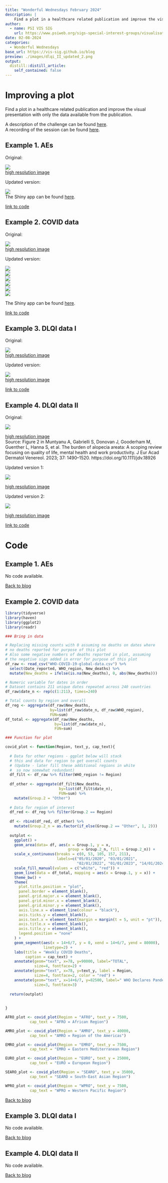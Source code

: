 ```yaml
---
title: "Wonderful Wednesdays February 2024"
description: |
    Find a plot in a healthcare related publication and improve the visual presentation with only the data available from the publication.
author:
  - name: PSI VIS SIG
    url: https://www.psiweb.org/sigs-special-interest-groups/visualisation
date: 02-08-2024
categories:
  - Wonderful Wednesdays
base_url: https://vis-sig.github.io/blog
preview: ./images/dlqi_II_updated_2.png
output:
  distill::distill_article:
    self_contained: false
---
```



# Improving a plot
Find a plot in a healthcare related publication and improve the visual presentation with only the data available from the publication.

A description of the challenge can be found [here](https://github.com/VIS-SIG/Wonderful-Wednesdays/tree/master/data/2024/2024-01-10).  
A recording of the session can be found [here](https://psiweb.org/vod/item/psi-vissig-wonderful-wednesday-47-improving-a-plot).

<a id="example1"></a>

## Example 1. AEs

Original:

![](./images/tendril_plot - Agustin Calatroni.png)  
[high resolution image](./images/tendril_plot - Agustin Calatroni.png)  

Updated version:

![](./images/tendril_plot - Agustin Calatroni.png)  
The Shiny app can be found [here](https://steve-mallett.shinyapps.io/TendrilPlot/).

[link to code](#example1 code)


<a id="example2"></a>

## Example 2. COVID data

Original:

![](./images/covid.png)  
[high resolution image](./images/covid.png)  

Updated version:

![](./images/SEARO.png)  
![](./images/WPRO.png)  
![](./images/AFRO.png)  
![](./images/AMRO.png)  
![](./images/EURO.png)  
![](./images/EMRO.png)  

The Shiny app can be found [here](https://steve-mallett.shinyapps.io/WWFeb24/).

<a id="example3"></a>

[link to code](#example2 code)


## Example 3. DLQI data I

Original:

![](./images/dlqi_I.png)  
[high resolution image](./images/dlqi_I.png)  

Updated version:

![](./images/dlqi_I_updated.png)  
[high resolution image](./images/dlqi_I_updated.png)  

[link to code](#example3 code)


<a id="example4"></a>

## Example 4. DLQI data II

Original:

![](./images/dlqi_II.png)  

[high resolution image](./images/dlqi_II.png)  
Source: Figure 2 in Muntyanu A, Gabrielli S, Donovan J, Gooderham M, Guenther L, Hanna S, et al. The burden of alopecia areata: A scoping review focusing on quality of life, mental health and work productivity. J Eur Acad Dermatol Venereol. 2023; 37: 1490–1520. https://doi.org/10.1111/jdv.18926

Updated version 1:

![](./images/dlqi_II_updated_1.png)  

[high resolution image](./images/dlqi_II_updated_1.png)  

Updated version 2:

![](./images/dlqi_II_updated_2.png)  

[high resolution image](./images/dlqi_II_updated_2.png)  

<a id="example5"></a>

[link to code](#example4 code)


# Code


<a id="example1 code"></a>

## Example 1. AEs

No code available.

[Back to blog](#example1)

<a id="example2 code"></a>


## Example 2. COVID data

```r
library(tidyverse)
library(haven)
library(ggplot2)
library(readr)

### Bring in data

# Replacing missing counts with 0 assuming no deaths on dates where
# no deaths reported for purpose of this plot
# Also some negative numbers of deaths reported in plot, assuming
# the negative sign added in error for purpose of this plot
df_raw <- read_csv("WHO-COVID-19-global-data.csv") %>%
  select(Date_reported, WHO_region, New_deaths) %>%
  mutate(New_deaths = ifelse(is.na(New_deaths), 0, abs(New_deaths)))

# Numeric variable for dates in order
# Dataset contains 211 unique dates repeated across 240 countries
df_raw$date_n <- rep(c(1:211), times=240)

# Total counts by region and overall
df_reg <- aggregate(df_raw$New_deaths,
                    by=list(df_raw$date_n, df_raw$WHO_region),
                    FUN=sum)
df_total <- aggregate(df_raw$New_deaths,
                      by=list(df_raw$date_n),
                      FUN=sum) 

### Function for plot

covid_plot <- function(Region, text_y, cap_text){
  
  # Data for other regions - ggplot below will stack 
  # this and data for region to get overall counts
  # (Update - later fill these additional regions in white
  #  so now somewhat redundant)
  df_filt <- df_raw %>% filter(WHO_region != Region)
  
  df_other <- aggregate(df_filt$New_deaths,
                        by=list(df_filt$date_n),
                        FUN=sum) %>%
    mutate(Group.2 = "Other")
  
  # Data for region of interest
  df_red <- df_reg %>% filter(Group.2 == Region)
  
  df <- rbind(df_red, df_other) %>%
    mutate(Group.2_n = as.factor(if_else(Group.2 == "Other", 1, 2)))
  
  outplot <- 
    ggplot() +
    geom_area(data= df, aes(x = Group.1, y = x, 
                            group = Group.2_n, fill = Group.2_n)) + 
    scale_x_continuous(breaks = c(0, 53, 105, 157, 211),
                       labels=c("05/01/2020", "03/01/2021",
                                "02/01/2022", "01/01/2023", "14/01/2024")) +
    scale_fill_manual(values = c("white", "red")) +
    geom_line(data = df_total, mapping = aes(x = Group.1, y = x)) + 
    theme_bw() +
    theme(
      plot.title.position = "plot", 
      panel.border = element_blank(), 
      panel.grid.major.x = element_blank(), 
      panel.grid.minor.x = element_blank(),
      panel.grid.minor.y = element_blank(), 
      axis.line.x = element_line(colour = "black"), 
      axis.ticks.y = element_blank(),
      axis.text.x = element_text(margin = margin(t = 5, unit = "pt")),
      axis.title.x = element_blank(),
      axis.title.y = element_blank(),
      legend.position = "none"
    ) + 
    geom_segment(aes(x = 14+6/7, y = 0, xend = 14+6/7, yend = 80000),
                 linetype=2) +
    labs(title = "Weekly COVID Deaths",
         caption = cap_text) +
    annotate(geom="text", x=78, y=90000, label="TOTAL",
             size=4, fontface=2) +
    annotate(geom="text", x=78, y=text_y, label = Region,
             size=4, fontface=2, color = "red") +
    annotate(geom="text", x=14+6/7, y=82500, label=" WHO Declares Pandemic",
             size=3, fontface=3)
  
  return(outplot)
  
  
}

AFRO_plot <- covid_plot(Region = "AFRO", text_y = 7500,
           cap_text = "AFRO = African Region")

AMRO_plot <- covid_plot(Region = "AMRO", text_y = 40000,
           cap_text = "AMRO = Region of the Americas")

EMRO_plot <- covid_plot(Region = "EMRO", text_y = 7500,
           cap_text = "EMRO = Eastern Mediterranean Region")

EURO_plot <- covid_plot(Region = "EURO", text_y = 25000,
           cap_text = "EURO = European Region")

SEARO_plot <- covid_plot(Region = "SEARO", text_y = 35000,
           cap_text = "SEARO = South-East Asian Region")

WPRO_plot <- covid_plot(Region = "WPRO", text_y = 7500,
           cap_text = "WPRO = Western Pacific Region")
```

[Back to blog](#example2)


<a id="example3 code"></a>

## Example 3. DLQI data I

No code available.

[Back to blog](#example3)


<a id="example4 code"></a>

## Example 4. DLQI data II

No code available.

[Back to blog](#example4)